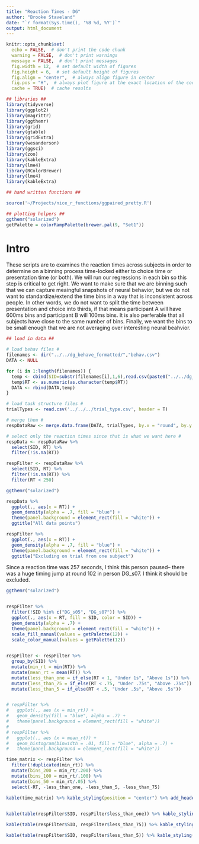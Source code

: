 ```yaml
---
title: "Reaction Times - DG"
author: "Brooke Staveland"
date: "`r format(Sys.time(), '%B %d, %Y')`"
output: html_document
---
```


```r
knitr::opts_chunk$set(
  echo = FALSE,  # don't print the code chunk
  warning = FALSE,  # don't print warnings
  message = FALSE,  # don't print messages
  fig.width = 12,  # set default width of figures
  fig.height = 6,  # set default height of figures
  fig.align = "center",  # always align figure in center
  fig.pos = "H",  # always plot figure at the exact location of the code chunk
  cache = TRUE)  # cache results

## libraries ##
library(tidyverse)
library(ggplot2)
library(magrittr)
library(ggthemr)
library(grid)
library(gtable)
library(gridExtra)
library(wesanderson)
library(ggsci)
library(zoo)
library(kableExtra)
library(lme4)
library(RColorBrewer)
library(lme4)
library(kableExtra)

## hand written functions ##

source('~/Projects/nice_r_functions/ggpaired_pretty.R')

## plotting helpers ##
ggthemr("solarized")
getPalette = colorRampPalette(brewer.pal(9, "Set1"))

```

# Intro

These scripts are to examines the reaction times across subjects in order to determine on a binning process time-locked either to choice time or presentation time (or both). We will run our regressions in each bin so this step is critical to get right. We want to make sure that we are binning such that we can capture meaingful snapshots of neural behavior, but we do not want to standardize/extend the time bins in a way that is inconsistent across people. In other words, we do not want to split the time between presentation and choice into thirds, if that means participant A will have 600ms bins and participant B will 100ms bins. It is also perferable that all subjects have close to the same number of bins. Finally, we want the bins to be small enough that we are not averaging over interesting neural beahvior.

```r
## load in data ##

# load behav files #
filenames <- dir("../../dg_behave_formatted/","behav.csv")
DATA <- NULL

for (i in 1:length(filenames)) {
  temp <- cbind(SID=substr(filenames[i],1,6),read.csv(paste0("../../dg_behave_formatted/", filenames[i]), header=TRUE))
  temp$RT <- as.numeric(as.character(temp$RT))
  DATA <- rbind(DATA,temp)
}

# load task structure files #
trialTypes <- read.csv('../../../trial_type.csv', header = T)

# merge them #
respDataRaw <- merge.data.frame(DATA, trialTypes, by.x = "round", by.y = "X")

# select only the reaction times since that is what we want here #
respData <- respDataRaw %>%
  select(SID, RT) %>%
  filter(!is.na(RT))

respFilter <- respDataRaw %>%
  select(SID, RT) %>%
  filter(!is.na(RT)) %>%
  filter(RT < 250) 


```


```r
ggthemr("solarized")

respData %>%
  ggplot(., aes(x = RT)) +
  geom_density(alpha = .7, fill = "blue") +
  theme(panel.background = element_rect(fill = "white")) + 
  ggtitle("All data points")

respFilter %>%
  ggplot(., aes(x = RT)) +
  geom_density(alpha = .7, fill = "blue") +
  theme(panel.background = element_rect(fill = "white")) +
  ggtitle("Excluding on trial from one subject")

```
Since a reaction time was 257 seconds, I think this person paused-- there was a huge timing jump at round 102 in person DG_s07. I think it should be excluded.


```r
ggthemr("solarized")


respFilter %>%
  filter(!SID %in% c("DG_s05", "DG_s07")) %>%
  ggplot(., aes(x = RT, fill = SID, color = SID)) +
  geom_density(alpha = .7) +
  theme(panel.background = element_rect(fill = "white")) +
  scale_fill_manual(values = getPalette(12)) +
  scale_color_manual(values = getPalette(12)) 
  

```

```r

respFilter <- respFilter %>%
  group_by(SID) %>%
  mutate(min_rt = min(RT)) %>%
  mutate(mean_rt = mean(RT)) %>%
  mutate(less_than_one = if_else(RT < 1, "Under 1s", "Above 1s")) %>%
  mutate(less_than_75 = if_else(RT < .75, "Under .75s", "Above .75s")) %>%
  mutate(less_than_5 = if_else(RT < .5, "Under .5s", "Above .5s"))


# respFilter %>%
#   ggplot(., aes (x = min_rt)) +
#   geom_density(fill = "blue", alpha = .7) + 
#   theme(panel.background = element_rect(fill = "white"))
# 
# respFilter %>%
#   ggplot(., aes (x = mean_rt)) +
#   geom_histogram(binwidth = .01, fill = "blue", alpha = .7) + 
#   theme(panel.background = element_rect(fill = "white"))

time_matrix <- respFilter %>%
  filter(!duplicated(min_rt)) %>%
  mutate(bins_200 = min_rt/.200) %>%
  mutate(bins_100 = min_rt/.100) %>%
  mutate(bins_50 = min_rt/.05) %>%
  select(-RT, -less_than_one, -less_than_5, -less_than_75)

kable(time_matrix) %>% kable_styling(position = "center") %>% add_header_above(c("Number of Bins pre-choice based on min RT" = 6))
  

kable(table(respFilter$SID, respFilter$less_than_one)) %>% kable_styling(position = "center")

kable(table(respFilter$SID, respFilter$less_than_75)) %>% kable_styling(position = "center")

kable(table(respFilter$SID, respFilter$less_than_5)) %>% kable_styling(position = "center")


```

